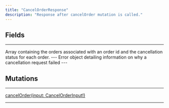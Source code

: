 ```yaml
---
title: "CancelOrderResponse"
description: "Response after cancelOrder mutation is called."
---
```


## Fields

---

<ParamField path="result" type="CancelOrderResult!">
Array containing the orders associated with an order id and the cancellation status for each order.
</ParamField>
---

<ParamField path="error" type="CancelOrderError">
Error object detailing information on why a cancellation request failed
</ParamField>
---

## Mutations

---

[cancelOrder(input: CancelOrderInput!)](/api-reference/cancelorder)

---